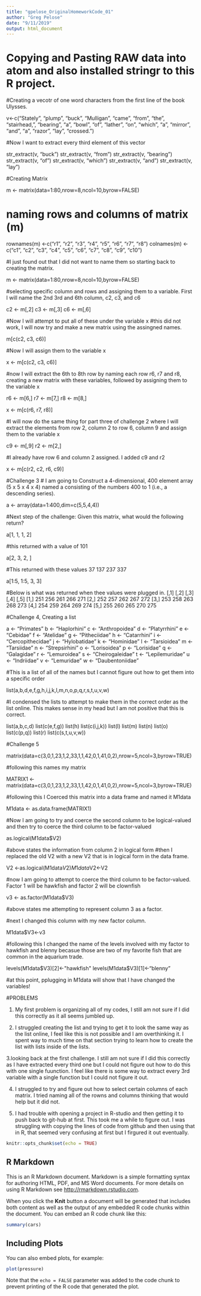 ```yaml
---
title: "gpelose_OriginalHomeworkCode_01"
author: "Greg Pelose"
date: "9/11/2019"
output: html_document
---
```

# Copying and Pasting RAW data into atom and also installed stringr to this R project.

#Creating a vecotr of one word characters from the first line of the book Ulysses.

v<-c("Stately", "plump", "buck", "Mulligan", "came", "from", "the", "stairhead,", "bearing", "a", "bowl", "of", "lather", "on", "which", "a", "mirror", "and", "a", "razor", "lay", "crossed.")

#Now I want to extract every third element of this vector 

str_extract(v, "buck")
str_extract(v, "from")
str_extract(v, "bearing")
str_extract(v, "of")
str_extract(v, "which")
str_extract(v, "and")
str_extract(v, "lay")

#Creating Matrix 

m <- matrix(data=1:80,nrow=8,ncol=10,byrow=FALSE)

# naming rows and columns of matrix (m)

rownames(m) <-c("r1", "r2", "r3", "r4", "r5", "r6", "r7", "r8")
colnames(m) <-c("c1", "c2", "c3", "c4", "c5", "c6", "c7", "c8", "c9", "c10")

#I just found out that I did not want to name them so starting back to creating the matrix.

m <- matrix(data=1:80,nrow=8,ncol=10,byrow=FALSE)


#selecting specific column and rows and assigning them to a variable. First I will name the 2nd 3rd and 6th column, c2, c3, and c6 

c2 <- m[,2]
c3 <- m[,3]
c6 <- m[,6]

#Now I will attempt to put all of these under the variable x
#this did not work, I will now try and make a new matrix using the assingned names. 

m[c(c2, c3, c6)]

#Now I will assign them to the variable x

x <- m[c(c2, c3, c6)]

#now I will extract the 6th to 8th row by naming each row r6, r7 and r8, creating a new matrix with these variables, followed by assigning them to the variable x

r6 <- m[6,]
r7 <- m[7,]
r8 <- m[8,]

x <- m[c(r6, r7, r8)]

#I will now do the same thing for part three of challenge 2 where I will extract the elements from row 2, column 2 to row 6, column 9 and assign them to the variable x

c9 <- m[,9]
r2 <- m[2,]

#I already have row 6 and column 2 assigned. I added c9 and r2

x <- m[c(r2, c2, r6, c9)]

#Challenge 3 
# I am going to Construct a 4-dimensional, 400 element array (5 x 5 x 4 x 4) named a consisting of the numbers 400 to 1 (i.e., a descending series).

a <- array(data=1:400,dim=c(5,5,4,4))

#Next step of the challenge: Given this matrix, what would the following return?

a[1, 1, 1, 2]

#this returned with a value of 101

a[2, 3, 2, ]

#This returned with these values 37 137 237 337

a[1:5, 1:5, 3, 3]

#Below is what was returned when thee values were plugged in. 
[,1] [,2] [,3] [,4] [,5]
[1,]  251  256  261  266  271
[2,]  252  257  262  267  272
[3,]  253  258  263  268  273
[4,]  254  259  264  269  274
[5,]  255  260  265  270  275

#Challenge 4, Creating a list 

a <- "Primates"
b <- "Haplorhini"
c <- "Anthropoidea"
d <- "Platyrrhini"
e <- "Cebidae"
f <- "Atelidae"
g <- "Pitheciidae"
h <- "Catarrhini"
i <- "Cercopithecidae"
j <- "Hylobatidae"
k <- "Hominidae"
l <- "Tarsioidea"
m <- "Tarsiidae"
n <- "Strepsirhini"
o <- "Lorisoidea"
p <- "Lorisidae"
q <- "Galagidae"
r <- "Lemuroidea"
s <- "Cheirogaleidae"
t <- "Lepilemuridae"
u <- "Indriidae"
v <- "Lemuridae"
w <- "Daubentoniidae"

#This is a list of all of the names but I cannot figure out how to get them into a specific order

list(a,b,d,e,f,g,h,i,j,k,l,m,n,o,p,q,r,s,t,u,v,w)

#I condensed the lists to attempt to make them in the correct order as the list online. This makes sense in my head but I am not positive that this is correct. 

list(a,b,c,d)
list(c(e,f,g))
list(h)
list(c(i,j,k))
list(l)
list(m)
list(n)
list(o)
list(c(p,q))
list(r)
list(c(s,t,u,v,w))


#Challenge 5

matrix(data=c(3,0,1,23,1,2,33,1,1,42,0,1,41,0,2),nrow=5,ncol=3,byrow=TRUE)

#following this names my matrix

MATRIX1 <-matrix(data=c(3,0,1,23,1,2,33,1,1,42,0,1,41,0,2),nrow=5,ncol=3,byrow=TRUE)

#following this I Coerced this matrix into a data frame and named it M1data

M1data <- as.data.frame(MATRIX1)

#Now I am going to try and coerce the second column to be logical-valued and then try to coerce the third column to be factor-valued

as.logical(M1data$V2)

#above states the information from column 2 in logical form
#then I replaced the old V2 with a new V2 that is in logical form in the data frame.

V2 <-as.logical(M1data$V2)
M1data$V2<-V2

#now I am going to attempt to coerce the third column to be factor-valued. Factor 1 will be hawkfish and factor 2 will be clownfish

v3 <- as.factor(M1data$V3)

#above states me attempting to represent column 3 as a factor.

#next I changed this column with my new factor column.  

M1data$V3<-v3

#following this I changed the name of the levels involved with my factor to hawkfish and blenny becasue those are two of my favorite fish that are common in the aquarium trade. 

levels(M1data$V3)[2]<-"hawkfish"
levels(M1data$V3)[1]<-"blenny"

#at this point, pplugging in M1data will show that I have changed the variables!


#PROBLEMS

1. My first problem is organizing all of my codes, I still am not sure if I did this correctly as it all seems jumbled up.

2. I struggled creating the list and trying to get it to look the same way as the list online, I feel like this is not possible and I am overthinking it. I spent way to much time on that section trying to learn how to create the list with lists inside of the lists. 

3.looking back at the first challenge. I still am not sure if I did this correctly as I have extracted every third one but I could not figure out how to do this with one single fuunction. I feel like there is some way to extract every 3rd variable with a single function but I could not figure it out.

4. I struggled to try and figure out how to select certain columns of each matrix. I tried naming all of the rowns and columns thinking that would help but it did not.

5. I had trouble with opening a project in R-studio and then getting it to push back to git-hub at first. This took me a while to figure out. I was struggling with copying the lines of code from github and then using that in R, that seemed very confusing at first but I firgured it out eventually. 









```r
knitr::opts_chunk$set(echo = TRUE)
```

## R Markdown

This is an R Markdown document. Markdown is a simple formatting syntax for authoring HTML, PDF, and MS Word documents. For more details on using R Markdown see <http://rmarkdown.rstudio.com>.

When you click the **Knit** button a document will be generated that includes both content as well as the output of any embedded R code chunks within the document. You can embed an R code chunk like this:

```r
summary(cars)
```

## Including Plots

You can also embed plots, for example:

```r
plot(pressure)
```

Note that the `echo = FALSE` parameter was added to the code chunk to prevent printing of the R code that generated the plot.
